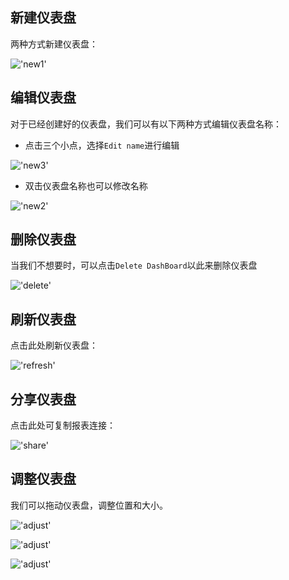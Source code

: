 ## 新建仪表盘

两种方式新建仪表盘：

!['new1'](/image/dashboard/new1.png)


## 编辑仪表盘

对于已经创建好的仪表盘，我们可以有以下两种方式编辑仪表盘名称：

- 点击三个小点，选择`Edit name`进行编辑

!['new3'](/image/dashboard/new3.png)

- 双击仪表盘名称也可以修改名称

!['new2'](/image/dashboard/new2.png)


## 删除仪表盘

当我们不想要时，可以点击`Delete DashBoard`以此来删除仪表盘

!['delete'](/image/dashboard/delete.png)

## 刷新仪表盘

点击此处刷新仪表盘：

!['refresh'](/image/dashboard/refresh.png)

## 分享仪表盘

点击此处可复制报表连接：

!['share'](/image/dashboard/share.png)

## 调整仪表盘

我们可以拖动仪表盘，调整位置和大小。

!['adjust'](/image/AI-image/excel08.png)

!['adjust'](/image/AI-image/excel10.png)

!['adjust'](/image/AI-image/excel09.png)